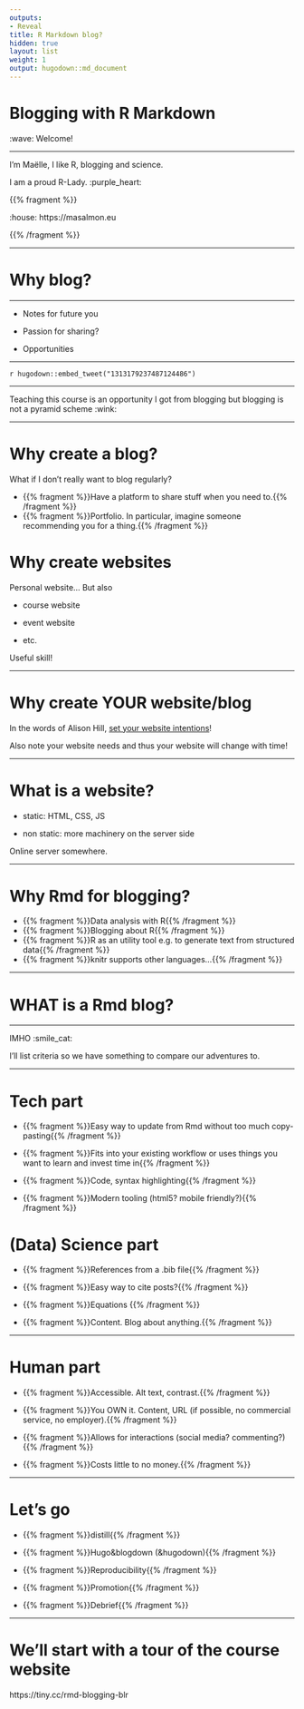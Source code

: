 ```yaml
---
outputs:
- Reveal
title: R Markdown blog?
hidden: true
layout: list
weight: 1
output: hugodown::md_document
---
```


# Blogging with R Markdown

:wave: Welcome!

---

I'm Maëlle, I like R, blogging and science.

I am a proud R-Lady. :purple_heart:

{{% fragment %}}

:house: https://masalmon.eu

{{% /fragment %}}


---

# Why blog?

---

* Notes for future you

* Passion for sharing?

* Opportunities

---

`r hugodown::embed_tweet("1313179237487124486")`

---

Teaching this course is an opportunity I got from blogging but blogging is not a pyramid scheme :wink:

---

# Why create a blog?

What if I don't really want to blog regularly?

<!--html_preserve-->

- {{% fragment %}}Have a platform to share stuff when you need to.{{% /fragment %}}
- {{% fragment %}}Portfolio. In particular, imagine someone recommending you for a thing.{{% /fragment %}}

<!--/html_preserve-->
---

# Why create websites

Personal website... But also

* course website

* event website

* etc.

Useful skill!

---

# Why create YOUR website/blog

In the words of Alison Hill, [set your website intentions](https://alison.rbind.io/post/new-year-new-blogdown/#step-0-set-your-intentions)!

Also note your website needs and thus your website will change with time!

---

# What is a website?

* static: HTML, CSS, JS

* non static: more machinery on the server side

Online server somewhere.

---

# Why Rmd for blogging?

- {{% fragment %}}Data analysis with R{{% /fragment %}}
- {{% fragment %}}Blogging about R{{% /fragment %}}
- {{% fragment %}}R as an utility tool e.g. to generate text from structured data{{% /fragment %}}
- {{% fragment %}}knitr supports other languages...{{% /fragment %}}

---

# WHAT is a Rmd blog?

---

IMHO :smile_cat:

I'll list criteria so we have something to compare our adventures to.

---

# Tech part

<!--html_preserve-->

* {{% fragment %}}Easy way to update from Rmd without too much copy-pasting{{% /fragment %}}

* {{% fragment %}}Fits into your existing workflow or uses things you want to learn and invest time in{{% /fragment %}}

* {{% fragment %}}Code, syntax highlighting{{% /fragment %}}

* {{% fragment %}}Modern tooling (html5? mobile friendly?){{% /fragment %}}

<!--/html_preserve-->
---

# (Data) Science part

* {{% fragment %}}References from a .bib file{{% /fragment %}}

* {{% fragment %}}Easy way to cite posts?{{% /fragment %}}

* {{% fragment %}}Equations {{% /fragment %}}

* {{% fragment %}}Content. Blog about anything.{{% /fragment %}}

---

# Human part

* {{% fragment %}}Accessible. Alt text, contrast.{{% /fragment %}}

* {{% fragment %}}You OWN it. Content, URL (if possible, no commercial service, no employer).{{% /fragment %}}

* {{% fragment %}}Allows for interactions (social media? commenting?){{% /fragment %}}

* {{% fragment %}}Costs little to no money.{{% /fragment %}}

---

# Let's go

* {{% fragment %}}distill{{% /fragment %}}

* {{% fragment %}}Hugo&blogdown (&hugodown){{% /fragment %}}

* {{% fragment %}}Reproducibility{{% /fragment %}}

* {{% fragment %}}Promotion{{% /fragment %}}

* {{% fragment %}}Debrief{{% /fragment %}}

---

# We'll start with a tour of the course website

https://tiny.cc/rmd-blogging-blr
